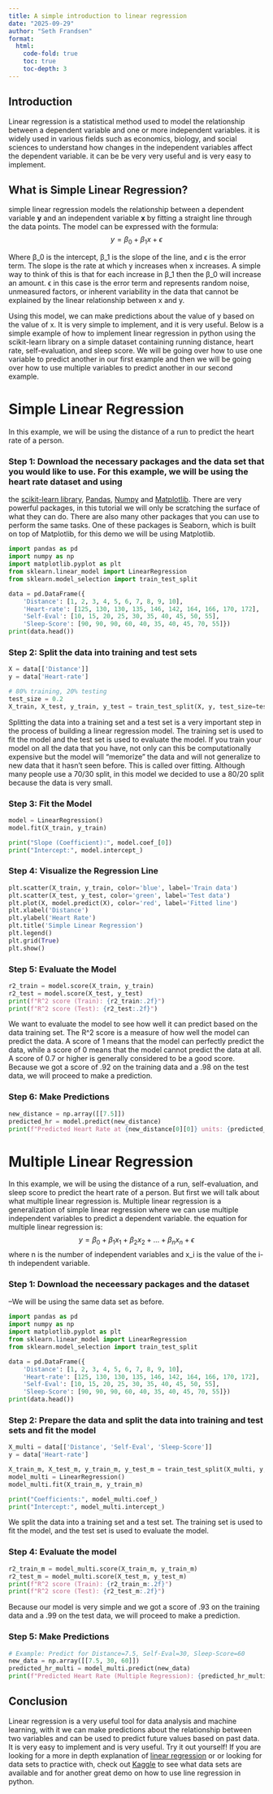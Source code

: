 ```yaml
---
title: A simple introduction to linear regression
date: "2025-09-29"
author: "Seth Frandsen"
format:
  html:
    code-fold: true
    toc: true
    toc-depth: 3
---
```


## Introduction

Linear regression is a statistical method used to model the relationship between a dependent variable and one or more independent variables.
it is widely used in various fields such as economics, biology, and social sciences to understand how changes in the independent variables affect the dependent variable.
it can be be very very useful and is very easy to implement.

## What is Simple Linear Regression?
simple linear regression models the relationship between a dependent variable **y**
and an independent variable **x**
by fitting a straight line through the data points. The model can be expressed with the formula:
$$y=β_0
 +β_1x+ϵ $$

Where β_0 is the intercept, β_1 is the slope of the line, and ϵ is the error term.
The slope is the rate at which y increases when x increases. A simple way to think of this is that for each increase in β_1 then the β_0 will increase an amount.
 ϵ in this case is the error term and represents random noise, unmeasured factors, or inherent variability in the data that cannot be explained by the linear relationship between x and y.

Using this model, we can make predictions about the value of y based on the value of x. It is very simple to implement,
and it is very useful. Below is a simple example of how to implement linear regression in python using the scikit-learn library on
a simple dataset containing running distance, heart rate, self-evaluation, and sleep score. We will be going over how to use one variable to
predict another in our first example and then we will be going over how to use multiple variables to predict another in our second example.

# Simple Linear Regression
In this example, we will be using the distance of a run to predict the heart rate of a person.

### Step 1: Download the necessary packages and the data set that you would like to use. For this example, we will be using the heart rate dataset and using
the [scikit-learn library](https://scikit-learn.org/stable/modules/generated/sklearn.linear_model.LinearRegression.html), [Pandas](https://pandas.pydata.org/docs/), [Numpy](https://numpy.org/doc/) and [Matplotlib](https://matplotlib.org/stable/index.html). There are very powerful packages, in this tutorial we will only be
scratching the surface of what they can do. There are also many other packages that you can use to perform the same tasks. One of these packages is Seaborn, which is built on top of Matplotlib, for this demo we will be using Matplotlib.

```python
import pandas as pd
import numpy as np
import matplotlib.pyplot as plt
from sklearn.linear_model import LinearRegression
from sklearn.model_selection import train_test_split

data = pd.DataFrame({
    'Distance': [1, 2, 3, 4, 5, 6, 7, 8, 9, 10],
    'Heart-rate': [125, 130, 130, 135, 146, 142, 164, 166, 170, 172],
    'Self-Eval': [10, 15, 20, 25, 30, 35, 40, 45, 50, 55],
    'Sleep-Score': [90, 90, 90, 60, 40, 35, 40, 45, 70, 55]})
print(data.head())

```
### Step 2: Split the data into training and test sets
```python
X = data[['Distance']]
y = data['Heart-rate']

# 80% training, 20% testing
test_size = 0.2
X_train, X_test, y_train, y_test = train_test_split(X, y, test_size=test_size, random_state=42)
```

Splitting the data into a training set and a test set is a very important step in the process of building a linear regression model.
The training set is used to fit the model and the test set is used to evaluate the model. If you train your model on all the data that you have,
not only can this be computationally expensive but the model will "memorize" the data and will not generalize to new data that it hasn't seen before. This is called over fitting.
Although many people use a 70/30 split, in this model we decided to use a 80/20 split because the data is very small.

### Step 3: Fit the Model
```python
model = LinearRegression()
model.fit(X_train, y_train)

print("Slope (Coefficient):", model.coef_[0])
print("Intercept:", model.intercept_)
```


### Step 4: Visualize the Regression Line
```python
plt.scatter(X_train, y_train, color='blue', label='Train data')
plt.scatter(X_test, y_test, color='green', label='Test data')
plt.plot(X, model.predict(X), color='red', label='Fitted line')
plt.xlabel('Distance')
plt.ylabel('Heart Rate')
plt.title('Simple Linear Regression')
plt.legend()
plt.grid(True)
plt.show()
```

### Step 5: Evaluate the Model
```python
r2_train = model.score(X_train, y_train)
r2_test = model.score(X_test, y_test)
print(f"R^2 score (Train): {r2_train:.2f}")
print(f"R^2 score (Test): {r2_test:.2f}")
```

We want to evaluate the model to see how well it can predict based on the data training set.
The R^2 score is a measure of how well the model can predict the data. A score of 1 means that the model can perfectly predict the data,
while a score of 0 means that the model cannot predict the data at all. A score of 0.7 or higher is generally considered to be a good score.
Because we got a score of .92 on the training data and a .98 on the test data, we will proceed to make a prediction.

### Step 6: Make Predictions
```python
new_distance = np.array([[7.5]])
predicted_hr = model.predict(new_distance)
print(f"Predicted Heart Rate at {new_distance[0][0]} units: {predicted_hr[0]:.2f} bpm")
```


# Multiple Linear Regression
In this example, we will be using the distance of a run, self-evaluation, and sleep score to predict the heart rate of a person. But first
we will talk about what multiple linear regression is. Multiple linear regression is a generalization of simple linear regression
where we can use multiple independent variables to predict a dependent variable.
the equation for multiple linear regression is:
$$y=β_0 +β_1x_1 +β_2x_2 +...+β_nx_n +ϵ $$
where n is the number of independent variables and x_i is the value of the i-th independent variable.

### Step 1: Download the neceessary packages and the dataset
--We will be using the same data set as before.

```python
import pandas as pd
import numpy as np
import matplotlib.pyplot as plt
from sklearn.linear_model import LinearRegression
from sklearn.model_selection import train_test_split

data = pd.DataFrame({
    'Distance': [1, 2, 3, 4, 5, 6, 7, 8, 9, 10],
    'Heart-rate': [125, 130, 130, 135, 146, 142, 164, 166, 170, 172],
    'Self-Eval': [10, 15, 20, 25, 30, 35, 40, 45, 50, 55],
    'Sleep-Score': [90, 90, 90, 60, 40, 35, 40, 45, 70, 55]})
print(data.head())
```

### Step 2: Prepare the data and split the data into training and test sets and fit the model
```python
X_multi = data[['Distance', 'Self-Eval', 'Sleep-Score']]
y = data['Heart-rate']

X_train_m, X_test_m, y_train_m, y_test_m = train_test_split(X_multi, y, test_size=test_size, random_state=42)
model_multi = LinearRegression()
model_multi.fit(X_train_m, y_train_m)

print("Coefficients:", model_multi.coef_)
print("Intercept:", model_multi.intercept_)
```
We split the data into a training set and a test set. The training set is used to fit the model, and the test set is used to evaluate the model.

### Step 4: Evaluate the model
```python
r2_train_m = model_multi.score(X_train_m, y_train_m)
r2_test_m = model_multi.score(X_test_m, y_test_m)
print(f"R^2 score (Train): {r2_train_m:.2f}")
print(f"R^2 score (Test): {r2_test_m:.2f}")

```
Because our model is very simple and we got a score of .93 on the training data and a .99 on the test data, we will proceed to make a prediction.

### Step 5: Make Predictions
```python
# Example: Predict for Distance=7.5, Self-Eval=30, Sleep-Score=60
new_data = np.array([[7.5, 30, 60]])
predicted_hr_multi = model_multi.predict(new_data)
print(f"Predicted Heart Rate (Multiple Regression): {predicted_hr_multi[0]:.2f} bpm")
```


## Conclusion
Linear regression is a very useful tool for data analysis and machine learning, with it we can make predictions
about the relationship between two variables and can be used to predict future values based on past data.
It is very easy to implement and is very useful. Try it out yourself! If you are looking for a more in depth explanation of
[linear regression](https://www.kaggle.com/code/sudhirnl7/linear-regression-tutorial) or or looking for data sets to practice with,
check out [Kaggle](https://www.kaggle.com/datasets) to see what data sets are available and for another great demo on how to
use line regression in python.



